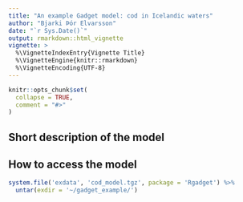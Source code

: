 ```yaml
---
title: "An example Gadget model: cod in Icelandic waters"
author: "Bjarki Þór Elvarsson"
date: "`r Sys.Date()`"
output: rmarkdown::html_vignette
vignette: >
  %\VignetteIndexEntry{Vignette Title}
  %\VignetteEngine{knitr::rmarkdown}
  %\VignetteEncoding{UTF-8}
---
```


```r
knitr::opts_chunk$set(
  collapse = TRUE,
  comment = "#>"
)
```

## Short description of the model



## How to access the model 
```r
system.file('exdata', 'cod_model.tgz', package = 'Rgadget') %>% 
  untar(exdir = '~/gadget_example/')
```


